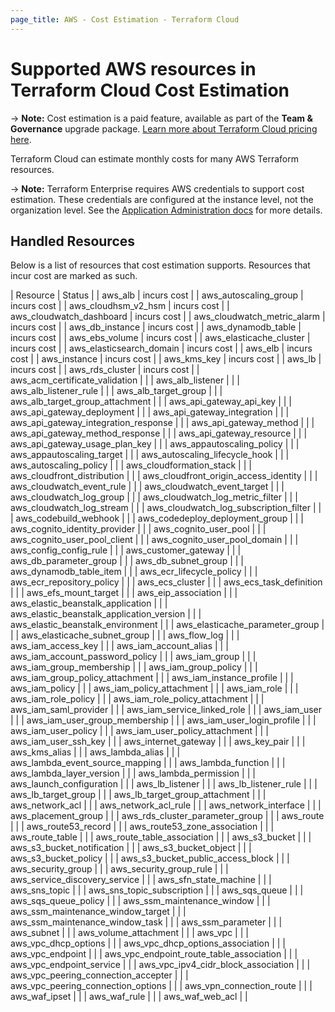 ```yaml
---
page_title: AWS - Cost Estimation - Terraform Cloud
---
```


# Supported AWS resources in Terraform Cloud Cost Estimation

-> **Note:** Cost estimation is a paid feature, available as part of the **Team & Governance** upgrade package. [Learn more about Terraform Cloud pricing here](https://www.hashicorp.com/products/terraform/pricing).

Terraform Cloud can estimate monthly costs for many AWS Terraform resources.

-> **Note:** Terraform Enterprise requires AWS credentials to support cost estimation. These credentials are configured at the instance level, not the organization level. See the [Application Administration docs](/enterprise/admin/application/integration) for more details.

## Handled Resources

Below is a list of resources that cost estimation supports. Resources that incur cost are marked as such.

| Resource | Status |
| aws_alb | incurs cost |
| aws_autoscaling_group | incurs cost |
| aws_cloudhsm_v2_hsm | incurs cost |
| aws_cloudwatch_dashboard | incurs cost |
| aws_cloudwatch_metric_alarm | incurs cost |
| aws_db_instance | incurs cost |
| aws_dynamodb_table | incurs cost |
| aws_ebs_volume | incurs cost |
| aws_elasticache_cluster | incurs cost |
| aws_elasticsearch_domain | incurs cost |
| aws_elb | incurs cost |
| aws_instance | incurs cost |
| aws_kms_key | incurs cost |
| aws_lb | incurs cost |
| aws_rds_cluster | incurs cost |
| aws_acm_certificate_validation | |
| aws_alb_listener | |
| aws_alb_listener_rule | |
| aws_alb_target_group | |
| aws_alb_target_group_attachment | |
| aws_api_gateway_api_key | |
| aws_api_gateway_deployment | |
| aws_api_gateway_integration | |
| aws_api_gateway_integration_response | |
| aws_api_gateway_method | |
| aws_api_gateway_method_response | |
| aws_api_gateway_resource | |
| aws_api_gateway_usage_plan_key | |
| aws_appautoscaling_policy | |
| aws_appautoscaling_target | |
| aws_autoscaling_lifecycle_hook | |
| aws_autoscaling_policy | |
| aws_cloudformation_stack | |
| aws_cloudfront_distribution | |
| aws_cloudfront_origin_access_identity | |
| aws_cloudwatch_event_rule | |
| aws_cloudwatch_event_target | |
| aws_cloudwatch_log_group | |
| aws_cloudwatch_log_metric_filter | |
| aws_cloudwatch_log_stream | |
| aws_cloudwatch_log_subscription_filter | |
| aws_codebuild_webhook | |
| aws_codedeploy_deployment_group | |
| aws_cognito_identity_provider | |
| aws_cognito_user_pool | |
| aws_cognito_user_pool_client | |
| aws_cognito_user_pool_domain | |
| aws_config_config_rule | |
| aws_customer_gateway | |
| aws_db_parameter_group | |
| aws_db_subnet_group | |
| aws_dynamodb_table_item | |
| aws_ecr_lifecycle_policy | |
| aws_ecr_repository_policy | |
| aws_ecs_cluster | |
| aws_ecs_task_definition | |
| aws_efs_mount_target | |
| aws_eip_association | |
| aws_elastic_beanstalk_application | |
| aws_elastic_beanstalk_application_version | |
| aws_elastic_beanstalk_environment | |
| aws_elasticache_parameter_group | |
| aws_elasticache_subnet_group | |
| aws_flow_log | |
| aws_iam_access_key | |
| aws_iam_account_alias | |
| aws_iam_account_password_policy | |
| aws_iam_group | |
| aws_iam_group_membership | |
| aws_iam_group_policy | |
| aws_iam_group_policy_attachment | |
| aws_iam_instance_profile | |
| aws_iam_policy | |
| aws_iam_policy_attachment | |
| aws_iam_role | |
| aws_iam_role_policy | |
| aws_iam_role_policy_attachment | |
| aws_iam_saml_provider | |
| aws_iam_service_linked_role | |
| aws_iam_user | |
| aws_iam_user_group_membership | |
| aws_iam_user_login_profile | |
| aws_iam_user_policy | |
| aws_iam_user_policy_attachment | |
| aws_iam_user_ssh_key | |
| aws_internet_gateway | |
| aws_key_pair | |
| aws_kms_alias | |
| aws_lambda_alias | |
| aws_lambda_event_source_mapping | |
| aws_lambda_function | |
| aws_lambda_layer_version | |
| aws_lambda_permission | |
| aws_launch_configuration | |
| aws_lb_listener | |
| aws_lb_listener_rule | |
| aws_lb_target_group | |
| aws_lb_target_group_attachment | |
| aws_network_acl | |
| aws_network_acl_rule | |
| aws_network_interface | |
| aws_placement_group | |
| aws_rds_cluster_parameter_group | |
| aws_route | |
| aws_route53_record | |
| aws_route53_zone_association | |
| aws_route_table | |
| aws_route_table_association | |
| aws_s3_bucket | |
| aws_s3_bucket_notification | |
| aws_s3_bucket_object | |
| aws_s3_bucket_policy | |
| aws_s3_bucket_public_access_block | |
| aws_security_group | |
| aws_security_group_rule | |
| aws_service_discovery_service | |
| aws_sfn_state_machine | |
| aws_sns_topic | |
| aws_sns_topic_subscription | |
| aws_sqs_queue | |
| aws_sqs_queue_policy | |
| aws_ssm_maintenance_window | |
| aws_ssm_maintenance_window_target | |
| aws_ssm_maintenance_window_task | |
| aws_ssm_parameter | |
| aws_subnet | |
| aws_volume_attachment | |
| aws_vpc | |
| aws_vpc_dhcp_options | |
| aws_vpc_dhcp_options_association | |
| aws_vpc_endpoint | |
| aws_vpc_endpoint_route_table_association | |
| aws_vpc_endpoint_service | |
| aws_vpc_ipv4_cidr_block_association | |
| aws_vpc_peering_connection_accepter | |
| aws_vpc_peering_connection_options | |
| aws_vpn_connection_route | |
| aws_waf_ipset | |
| aws_waf_rule | |
| aws_waf_web_acl | |
